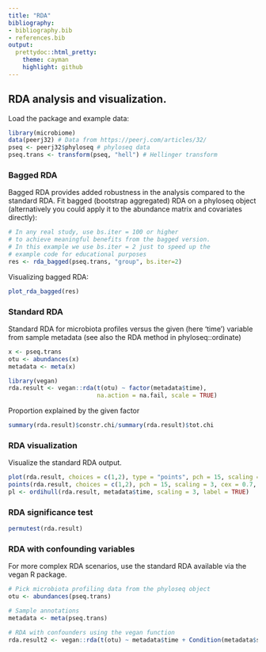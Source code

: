 ```yaml
---
title: "RDA"
bibliography: 
- bibliography.bib
- references.bib
output: 
  prettydoc::html_pretty:
    theme: cayman
    highlight: github
---
```

<!--
  %\VignetteEngine{knitr::rmarkdown}
  %\VignetteIndexEntry{microbiome tutorial - rda}
  %\usepackage[utf8]{inputenc}
  %\VignetteEncoding{UTF-8}  
-->


## RDA analysis and visualization. 

Load the package and example data:

```r
library(microbiome)
data(peerj32) # Data from https://peerj.com/articles/32/
pseq <- peerj32$phyloseq # phyloseq data
pseq.trans <- transform(pseq, "hell") # Hellinger transform
```


### Bagged RDA

Bagged RDA provides added robustness in the analysis compared to the standard RDA. Fit bagged (bootstrap aggregated) RDA on a phyloseq object (alternatively you could apply it to the abundance matrix and covariates directly):

```r
# In any real study, use bs.iter = 100 or higher
# to achieve meaningful benefits from the bagged version.
# In this example we use bs.iter = 2 just to speed up the
# example code for educational purposes
res <- rda_bagged(pseq.trans, "group", bs.iter=2)
```

Visualizing bagged RDA:

```r
plot_rda_bagged(res)
```



### Standard RDA 

Standard RDA for microbiota profiles versus the given (here 'time')
variable from sample metadata (see also the RDA method in
phyloseq::ordinate)

```r
x <- pseq.trans
otu <- abundances(x)
metadata <- meta(x)

library(vegan)
rda.result <- vegan::rda(t(otu) ~ factor(metadata$time),
                         na.action = na.fail, scale = TRUE)
```

Proportion explained by the given factor

```r
summary(rda.result)$constr.chi/summary(rda.result)$tot.chi
```


### RDA visualization

Visualize the standard RDA output.

```r
plot(rda.result, choices = c(1,2), type = "points", pch = 15, scaling = 3, cex = 0.7, col = metadata$time)
points(rda.result, choices = c(1,2), pch = 15, scaling = 3, cex = 0.7, col = metadata$time)
pl <- ordihull(rda.result, metadata$time, scaling = 3, label = TRUE)
```


### RDA significance test

```r
permutest(rda.result) 
```


### RDA with confounding variables 

For more complex RDA scenarios, use the standard RDA available via the
vegan R package.

```r
# Pick microbiota profiling data from the phyloseq object
otu <- abundances(pseq.trans)

# Sample annotations
metadata <- meta(pseq.trans)

# RDA with confounders using the vegan function
rda.result2 <- vegan::rda(t(otu) ~ metadata$time + Condition(metadata$subject + metadata$gender))
```




